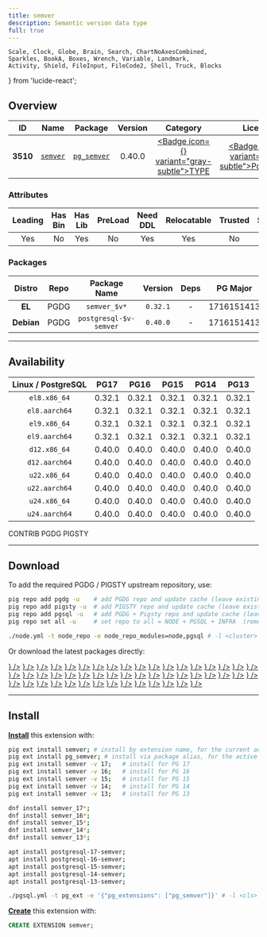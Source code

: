 ```yaml
---
title: semver
description: Semantic version data type
full: true
---
```


    Scale, Clock, Globe, Brain, Search, ChartNoAxesCombined,
    Sparkles, BookA, Boxes, Wrench, Variable, Landmark,
    Activity, Shield, FileInput, FileCode2, Shell, Truck, Blocks
} from 'lucide-react';

## Overview

| <TooltipIconButton tooltip="Extension unique identifier" side="top">ID</TooltipIconButton> | <TooltipIconButton tooltip="Extension name" side="top">Name</TooltipIconButton> | <TooltipIconButton tooltip="Package name for installation" side="top">Package</TooltipIconButton> | <TooltipIconButton tooltip="Latest available extension version" side="top">Version</TooltipIconButton> | <TooltipIconButton tooltip="Extension category" side="top">Category</TooltipIconButton> | <TooltipIconButton tooltip="Open source license" side="top">License</TooltipIconButton> | <TooltipIconButton tooltip="Programming language" side="top">Lang</TooltipIconButton> |
|:--------:|:--------:|:----------:|:--------------:|:---------------------------------------:|:------------------------------------------------------:|:----:|
| **3510** | [`semver`](https://github.com/theory/pg-semver) | [`pg_semver`](/ext/semver) | 0.40.0 | <a href="/ext/type" className="no-underline"><Badge icon={<Boxes />} variant="gray-subtle">TYPE</Badge></a> | <a href="/ext/list/license#postgresql" className="no-underline"><Badge icon={<Scale />} variant="blue-subtle">PostgreSQL</Badge></a> | <a href="/ext/list/lang#c"><Badge icon={<FileCode2 />} variant="blue-subtle">C</Badge></a> |

### Attributes

| <TooltipIconButton tooltip="The Primary Leading extension in the Package" side="top">Leading</TooltipIconButton> | <TooltipIconButton tooltip="Contains binary utils" side="top">Has Bin</TooltipIconButton> | <TooltipIconButton tooltip="Contains .so shared library files" side="top">Has Lib</TooltipIconButton> | <TooltipIconButton tooltip="Requires preloading via shared_preload_libraries" side="top">PreLoad</TooltipIconButton> | <TooltipIconButton tooltip="Requires CREATE EXTENSION DDL command" side="top">Need DDL</TooltipIconButton> | <TooltipIconButton tooltip="Can be installed in any schema" side="top">Relocatable</TooltipIconButton> | <TooltipIconButton tooltip="Can be created by non-superuser" side="top">Trusted</TooltipIconButton> | <TooltipIconButton tooltip="Schemas used by this extension" side="top">Schemas</TooltipIconButton> |
|:-------:|:-------:|:-------:|:-------:|:--------:|:-----------:|:-------:|:-------:|
| Yes | No | Yes | No | Yes | Yes | No | - |

### Packages

| <TooltipIconButton tooltip="Linux distribution family, EL or Debian" side="top">Distro</TooltipIconButton> | <TooltipIconButton tooltip="Package repository" side="top">Repo</TooltipIconButton> | <TooltipIconButton tooltip="The RPM/DEB Package Name Pattern (replace $v with real pg major)" side="top">Package Name</TooltipIconButton> | <TooltipIconButton tooltip="Latest package version" side="top">Version</TooltipIconButton> | <TooltipIconButton tooltip="RPM/DEB Package dependencies" side="top">Deps</TooltipIconButton> | <TooltipIconButton tooltip="Available in these PostgreSQL Major Versions" side="top">PG Major</TooltipIconButton> |
|:----------:|:--------:|:------------------------:|:-----------:|:------------:|:------------------:|
|   **EL**   | <Badge variant="blue-subtle"><span className="font-bold">PGDG</span></Badge> | `semver_$v*` | `0.32.1` | - | <Badge variant="green-subtle">17</Badge><Badge variant="green-subtle">16</Badge><Badge variant="green-subtle">15</Badge><Badge variant="green-subtle">14</Badge><Badge variant="green-subtle">13</Badge> |
| **Debian** | <Badge variant="blue-subtle"><span className="font-bold">PGDG</span></Badge> | `postgresql-$v-semver` | `0.40.0` | - | <Badge variant="green-subtle">17</Badge><Badge variant="green-subtle">16</Badge><Badge variant="green-subtle">15</Badge><Badge variant="green-subtle">14</Badge><Badge variant="green-subtle">13</Badge> |



------

## Availability

| <TooltipIconButton tooltip="Linux Distro Arch / PostgreSQL Major Version" side="top">Linux / PostgreSQL </TooltipIconButton> | **PG17** | **PG16** | **PG15** | **PG14** | **PG13** |
|:-----:|:-----:|:-----:|:-----:|:-----:|:-----:|
| `el8.x86_64` | <Badge variant="blue-subtle">0.32.1</Badge> | <Badge variant="blue-subtle">0.32.1</Badge> | <Badge variant="blue-subtle">0.32.1</Badge> | <Badge variant="blue-subtle">0.32.1</Badge> | <Badge variant="blue-subtle">0.32.1</Badge> |
| `el8.aarch64` | <Badge variant="blue-subtle">0.32.1</Badge> | <Badge variant="blue-subtle">0.32.1</Badge> | <Badge variant="blue-subtle">0.32.1</Badge> | <Badge variant="blue-subtle">0.32.1</Badge> | <Badge variant="blue-subtle">0.32.1</Badge> |
| `el9.x86_64` | <Badge variant="blue-subtle">0.32.1</Badge> | <Badge variant="blue-subtle">0.32.1</Badge> | <Badge variant="blue-subtle">0.32.1</Badge> | <Badge variant="blue-subtle">0.32.1</Badge> | <Badge variant="blue-subtle">0.32.1</Badge> |
| `el9.aarch64` | <Badge variant="blue-subtle">0.32.1</Badge> | <Badge variant="blue-subtle">0.32.1</Badge> | <Badge variant="blue-subtle">0.32.1</Badge> | <Badge variant="blue-subtle">0.32.1</Badge> | <Badge variant="blue-subtle">0.32.1</Badge> |
| `d12.x86_64` | <Badge variant="blue-subtle">0.40.0</Badge> | <Badge variant="blue-subtle">0.40.0</Badge> | <Badge variant="blue-subtle">0.40.0</Badge> | <Badge variant="blue-subtle">0.40.0</Badge> | <Badge variant="blue-subtle">0.40.0</Badge> |
| `d12.aarch64` | <Badge variant="blue-subtle">0.40.0</Badge> | <Badge variant="blue-subtle">0.40.0</Badge> | <Badge variant="blue-subtle">0.40.0</Badge> | <Badge variant="blue-subtle">0.40.0</Badge> | <Badge variant="blue-subtle">0.40.0</Badge> |
| `u22.x86_64` | <Badge variant="blue-subtle">0.40.0</Badge> | <Badge variant="blue-subtle">0.40.0</Badge> | <Badge variant="blue-subtle">0.40.0</Badge> | <Badge variant="blue-subtle">0.40.0</Badge> | <Badge variant="blue-subtle">0.40.0</Badge> |
| `u22.aarch64` | <Badge variant="blue-subtle">0.40.0</Badge> | <Badge variant="blue-subtle">0.40.0</Badge> | <Badge variant="blue-subtle">0.40.0</Badge> | <Badge variant="blue-subtle">0.40.0</Badge> | <Badge variant="blue-subtle">0.40.0</Badge> |
| `u24.x86_64` | <Badge variant="blue-subtle">0.40.0</Badge> | <Badge variant="blue-subtle">0.40.0</Badge> | <Badge variant="blue-subtle">0.40.0</Badge> | <Badge variant="blue-subtle">0.40.0</Badge> | <Badge variant="blue-subtle">0.40.0</Badge> |
| `u24.aarch64` | <Badge variant="blue-subtle">0.40.0</Badge> | <Badge variant="blue-subtle">0.40.0</Badge> | <Badge variant="blue-subtle">0.40.0</Badge> | <Badge variant="blue-subtle">0.40.0</Badge> | <Badge variant="blue-subtle">0.40.0</Badge> |

<Badge variant="green-subtle"><span className="font-black">CONTRIB</span></Badge> <Badge variant="blue-subtle"><span className="font-black">PGDG</span></Badge> <Badge variant="amber-subtle"><span className="font-black">PIGSTY</span></Badge>

------

## Download

To add the required PGDG / PIGSTY upstream repository, use:

```bash tab="pig"
pig repo add pgdg -u    # add PGDG repo and update cache (leave existing repos)
pig repo add pigsty -u  # add PIGSTY repo and update cache (leave existing repos)
pig repo add pgsql -u   # add PGDG + Pigsty repo and update cache (leave existing repos)
pig repo set all -u     # set repo to all = NODE + PGSQL + INFRA  (remove existing repos)
```
```bash tab="pigsty"
./node.yml -t node_repo -e node_repo_modules=node,pgsql # -l <cluster>
```

Or download the latest packages directly:

<Files>
    <Folder name="el8.x86_64">
        <a href="https://download.postgresql.org/pub/repos/yum/17/redhat/rhel-8-x86_64/semver_17-0.32.1-1PGDG.rhel8.x86_64.rpm"><File name="semver_17-0.32.1-1PGDG.rhel8.x86_64.rpm" icon={<Package className="text-emerald-500" />} /></a>
        <a href="https://download.postgresql.org/pub/repos/yum/16/redhat/rhel-8-x86_64/semver_16-0.32.1-1PGDG.rhel8.x86_64.rpm"><File name="semver_16-0.32.1-1PGDG.rhel8.x86_64.rpm" icon={<Package className="text-emerald-500" />} /></a>
        <a href="https://download.postgresql.org/pub/repos/yum/15/redhat/rhel-8-x86_64/semver_15-0.32.1-1PGDG.rhel8.x86_64.rpm"><File name="semver_15-0.32.1-1PGDG.rhel8.x86_64.rpm" icon={<Package className="text-emerald-500" />} /></a>
        <a href="https://download.postgresql.org/pub/repos/yum/14/redhat/rhel-8-x86_64/semver_14-0.32.1-1PGDG.rhel8.x86_64.rpm"><File name="semver_14-0.32.1-1PGDG.rhel8.x86_64.rpm" icon={<Package className="text-emerald-500" />} /></a>
        <a href="https://download.postgresql.org/pub/repos/yum/13/redhat/rhel-8-x86_64/semver_13-0.32.1-1PGDG.rhel8.x86_64.rpm"><File name="semver_13-0.32.1-1PGDG.rhel8.x86_64.rpm" icon={<Package className="text-emerald-500" />} /></a>
    </Folder>
    <Folder name="el8.aarch64">
        <a href="https://download.postgresql.org/pub/repos/yum/17/redhat/rhel-8-aarch64/semver_17-0.32.1-1PGDG.rhel8.aarch64.rpm"><File name="semver_17-0.32.1-1PGDG.rhel8.aarch64.rpm" icon={<Package className="text-orange-500" />} /></a>
        <a href="https://download.postgresql.org/pub/repos/yum/16/redhat/rhel-8-aarch64/semver_16-0.32.1-1PGDG.rhel8.aarch64.rpm"><File name="semver_16-0.32.1-1PGDG.rhel8.aarch64.rpm" icon={<Package className="text-orange-500" />} /></a>
        <a href="https://download.postgresql.org/pub/repos/yum/15/redhat/rhel-8-aarch64/semver_15-0.32.1-1PGDG.rhel8.aarch64.rpm"><File name="semver_15-0.32.1-1PGDG.rhel8.aarch64.rpm" icon={<Package className="text-orange-500" />} /></a>
        <a href="https://download.postgresql.org/pub/repos/yum/14/redhat/rhel-8-aarch64/semver_14-0.32.1-1PGDG.rhel8.aarch64.rpm"><File name="semver_14-0.32.1-1PGDG.rhel8.aarch64.rpm" icon={<Package className="text-orange-500" />} /></a>
        <a href="https://download.postgresql.org/pub/repos/yum/13/redhat/rhel-8-aarch64/semver_13-0.32.1-1PGDG.rhel8.aarch64.rpm"><File name="semver_13-0.32.1-1PGDG.rhel8.aarch64.rpm" icon={<Package className="text-orange-500" />} /></a>
    </Folder>
    <Folder name="el9.x86_64">
        <a href="https://download.postgresql.org/pub/repos/yum/17/redhat/rhel-9-x86_64/semver_17-0.32.1-1PGDG.rhel9.x86_64.rpm"><File name="semver_17-0.32.1-1PGDG.rhel9.x86_64.rpm" icon={<Package className="text-emerald-500" />} /></a>
        <a href="https://download.postgresql.org/pub/repos/yum/16/redhat/rhel-9-x86_64/semver_16-0.32.1-1PGDG.rhel9.x86_64.rpm"><File name="semver_16-0.32.1-1PGDG.rhel9.x86_64.rpm" icon={<Package className="text-emerald-500" />} /></a>
        <a href="https://download.postgresql.org/pub/repos/yum/15/redhat/rhel-9-x86_64/semver_15-0.32.1-1PGDG.rhel9.x86_64.rpm"><File name="semver_15-0.32.1-1PGDG.rhel9.x86_64.rpm" icon={<Package className="text-emerald-500" />} /></a>
        <a href="https://download.postgresql.org/pub/repos/yum/14/redhat/rhel-9-x86_64/semver_14-0.32.1-1PGDG.rhel9.x86_64.rpm"><File name="semver_14-0.32.1-1PGDG.rhel9.x86_64.rpm" icon={<Package className="text-emerald-500" />} /></a>
        <a href="https://download.postgresql.org/pub/repos/yum/13/redhat/rhel-9-x86_64/semver_13-0.32.1-1PGDG.rhel9.x86_64.rpm"><File name="semver_13-0.32.1-1PGDG.rhel9.x86_64.rpm" icon={<Package className="text-emerald-500" />} /></a>
    </Folder>
    <Folder name="el9.aarch64">
        <a href="https://download.postgresql.org/pub/repos/yum/17/redhat/rhel-9-aarch64/semver_17-0.32.1-1PGDG.rhel9.aarch64.rpm"><File name="semver_17-0.32.1-1PGDG.rhel9.aarch64.rpm" icon={<Package className="text-orange-500" />} /></a>
        <a href="https://download.postgresql.org/pub/repos/yum/16/redhat/rhel-9-aarch64/semver_16-0.32.1-1PGDG.rhel9.aarch64.rpm"><File name="semver_16-0.32.1-1PGDG.rhel9.aarch64.rpm" icon={<Package className="text-orange-500" />} /></a>
        <a href="https://download.postgresql.org/pub/repos/yum/15/redhat/rhel-9-aarch64/semver_15-0.32.1-1PGDG.rhel9.aarch64.rpm"><File name="semver_15-0.32.1-1PGDG.rhel9.aarch64.rpm" icon={<Package className="text-orange-500" />} /></a>
        <a href="https://download.postgresql.org/pub/repos/yum/14/redhat/rhel-9-aarch64/semver_14-0.32.1-1PGDG.rhel9.aarch64.rpm"><File name="semver_14-0.32.1-1PGDG.rhel9.aarch64.rpm" icon={<Package className="text-orange-500" />} /></a>
        <a href="https://download.postgresql.org/pub/repos/yum/13/redhat/rhel-9-aarch64/semver_13-0.32.1-1PGDG.rhel9.aarch64.rpm"><File name="semver_13-0.32.1-1PGDG.rhel9.aarch64.rpm" icon={<Package className="text-orange-500" />} /></a>
    </Folder>
    <Folder name="d12.x86_64">
        <a href="https://apt.postgresql.org/pub/repos/apt/pool/main/p/postgresql-semver/postgresql-17-semver_0.40.0-2.pgdg120+1_arm64.deb"><File name="postgresql-17-semver_0.40.0-2.pgdg120+1_arm64.deb" icon={<Box className="text-emerald-500" />} /></a>
        <a href="https://apt.postgresql.org/pub/repos/apt/pool/main/p/postgresql-semver/postgresql-16-semver_0.40.0-2.pgdg120+1_arm64.deb"><File name="postgresql-16-semver_0.40.0-2.pgdg120+1_arm64.deb" icon={<Box className="text-emerald-500" />} /></a>
        <a href="https://apt.postgresql.org/pub/repos/apt/pool/main/p/postgresql-semver/postgresql-15-semver_0.40.0-2.pgdg120+1_arm64.deb"><File name="postgresql-15-semver_0.40.0-2.pgdg120+1_arm64.deb" icon={<Box className="text-emerald-500" />} /></a>
        <a href="https://apt.postgresql.org/pub/repos/apt/pool/main/p/postgresql-semver/postgresql-14-semver_0.40.0-2.pgdg120+1_arm64.deb"><File name="postgresql-14-semver_0.40.0-2.pgdg120+1_arm64.deb" icon={<Box className="text-emerald-500" />} /></a>
        <a href="https://apt.postgresql.org/pub/repos/apt/pool/main/p/postgresql-semver/postgresql-13-semver_0.40.0-2.pgdg120+1_arm64.deb"><File name="postgresql-13-semver_0.40.0-2.pgdg120+1_arm64.deb" icon={<Box className="text-emerald-500" />} /></a>
    </Folder>
    <Folder name="d12.aarch64">
        <a href="https://apt.postgresql.org/pub/repos/apt/pool/main/p/postgresql-semver/postgresql-17-semver_0.40.0-2.pgdg120+1_amd64.deb"><File name="postgresql-17-semver_0.40.0-2.pgdg120+1_amd64.deb" icon={<Box className="text-orange-500" />} /></a>
        <a href="https://apt.postgresql.org/pub/repos/apt/pool/main/p/postgresql-semver/postgresql-16-semver_0.40.0-2.pgdg120+1_amd64.deb"><File name="postgresql-16-semver_0.40.0-2.pgdg120+1_amd64.deb" icon={<Box className="text-orange-500" />} /></a>
        <a href="https://apt.postgresql.org/pub/repos/apt/pool/main/p/postgresql-semver/postgresql-15-semver_0.40.0-2.pgdg120+1_amd64.deb"><File name="postgresql-15-semver_0.40.0-2.pgdg120+1_amd64.deb" icon={<Box className="text-orange-500" />} /></a>
        <a href="https://apt.postgresql.org/pub/repos/apt/pool/main/p/postgresql-semver/postgresql-14-semver_0.40.0-2.pgdg120+1_amd64.deb"><File name="postgresql-14-semver_0.40.0-2.pgdg120+1_amd64.deb" icon={<Box className="text-orange-500" />} /></a>
        <a href="https://apt.postgresql.org/pub/repos/apt/pool/main/p/postgresql-semver/postgresql-13-semver_0.40.0-2.pgdg120+1_amd64.deb"><File name="postgresql-13-semver_0.40.0-2.pgdg120+1_amd64.deb" icon={<Box className="text-orange-500" />} /></a>
    </Folder>
    <Folder name="u22.x86_64">
        <a href="https://apt.postgresql.org/pub/repos/apt/pool/main/p/postgresql-semver/postgresql-17-semver_0.40.0-2.pgdg22.04+1_amd64.deb"><File name="postgresql-17-semver_0.40.0-2.pgdg22.04+1_amd64.deb" icon={<Box className="text-emerald-500" />} /></a>
        <a href="https://apt.postgresql.org/pub/repos/apt/pool/main/p/postgresql-semver/postgresql-16-semver_0.40.0-2.pgdg22.04+1_amd64.deb"><File name="postgresql-16-semver_0.40.0-2.pgdg22.04+1_amd64.deb" icon={<Box className="text-emerald-500" />} /></a>
        <a href="https://apt.postgresql.org/pub/repos/apt/pool/main/p/postgresql-semver/postgresql-15-semver_0.40.0-2.pgdg22.04+1_amd64.deb"><File name="postgresql-15-semver_0.40.0-2.pgdg22.04+1_amd64.deb" icon={<Box className="text-emerald-500" />} /></a>
        <a href="https://apt.postgresql.org/pub/repos/apt/pool/main/p/postgresql-semver/postgresql-14-semver_0.40.0-2.pgdg22.04+1_amd64.deb"><File name="postgresql-14-semver_0.40.0-2.pgdg22.04+1_amd64.deb" icon={<Box className="text-emerald-500" />} /></a>
        <a href="https://apt.postgresql.org/pub/repos/apt/pool/main/p/postgresql-semver/postgresql-13-semver_0.40.0-2.pgdg22.04+1_amd64.deb"><File name="postgresql-13-semver_0.40.0-2.pgdg22.04+1_amd64.deb" icon={<Box className="text-emerald-500" />} /></a>
    </Folder>
    <Folder name="u22.aarch64">
        <a href="https://apt.postgresql.org/pub/repos/apt/pool/main/p/postgresql-semver/postgresql-17-semver_0.40.0-2.pgdg22.04+1_arm64.deb"><File name="postgresql-17-semver_0.40.0-2.pgdg22.04+1_arm64.deb" icon={<Box className="text-orange-500" />} /></a>
        <a href="https://apt.postgresql.org/pub/repos/apt/pool/main/p/postgresql-semver/postgresql-16-semver_0.40.0-2.pgdg22.04+1_arm64.deb"><File name="postgresql-16-semver_0.40.0-2.pgdg22.04+1_arm64.deb" icon={<Box className="text-orange-500" />} /></a>
        <a href="https://apt.postgresql.org/pub/repos/apt/pool/main/p/postgresql-semver/postgresql-15-semver_0.40.0-2.pgdg22.04+1_arm64.deb"><File name="postgresql-15-semver_0.40.0-2.pgdg22.04+1_arm64.deb" icon={<Box className="text-orange-500" />} /></a>
        <a href="https://apt.postgresql.org/pub/repos/apt/pool/main/p/postgresql-semver/postgresql-14-semver_0.40.0-2.pgdg22.04+1_arm64.deb"><File name="postgresql-14-semver_0.40.0-2.pgdg22.04+1_arm64.deb" icon={<Box className="text-orange-500" />} /></a>
        <a href="https://apt.postgresql.org/pub/repos/apt/pool/main/p/postgresql-semver/postgresql-13-semver_0.40.0-2.pgdg22.04+1_arm64.deb"><File name="postgresql-13-semver_0.40.0-2.pgdg22.04+1_arm64.deb" icon={<Box className="text-orange-500" />} /></a>
    </Folder>
    <Folder name="u24.x86_64">
        <a href="https://apt.postgresql.org/pub/repos/apt/pool/main/p/postgresql-semver/postgresql-17-semver_0.40.0-2.pgdg24.04+1_amd64.deb"><File name="postgresql-17-semver_0.40.0-2.pgdg24.04+1_amd64.deb" icon={<Box className="text-emerald-500" />} /></a>
        <a href="https://apt.postgresql.org/pub/repos/apt/pool/main/p/postgresql-semver/postgresql-16-semver_0.40.0-2.pgdg24.04+1_amd64.deb"><File name="postgresql-16-semver_0.40.0-2.pgdg24.04+1_amd64.deb" icon={<Box className="text-emerald-500" />} /></a>
        <a href="https://apt.postgresql.org/pub/repos/apt/pool/main/p/postgresql-semver/postgresql-15-semver_0.40.0-2.pgdg24.04+1_amd64.deb"><File name="postgresql-15-semver_0.40.0-2.pgdg24.04+1_amd64.deb" icon={<Box className="text-emerald-500" />} /></a>
        <a href="https://apt.postgresql.org/pub/repos/apt/pool/main/p/postgresql-semver/postgresql-14-semver_0.40.0-2.pgdg24.04+1_amd64.deb"><File name="postgresql-14-semver_0.40.0-2.pgdg24.04+1_amd64.deb" icon={<Box className="text-emerald-500" />} /></a>
        <a href="https://apt.postgresql.org/pub/repos/apt/pool/main/p/postgresql-semver/postgresql-13-semver_0.40.0-2.pgdg24.04+1_amd64.deb"><File name="postgresql-13-semver_0.40.0-2.pgdg24.04+1_amd64.deb" icon={<Box className="text-emerald-500" />} /></a>
    </Folder>
    <Folder name="u24.aarch64">
        <a href="https://apt.postgresql.org/pub/repos/apt/pool/main/p/postgresql-semver/postgresql-17-semver_0.40.0-2.pgdg24.04+1_arm64.deb"><File name="postgresql-17-semver_0.40.0-2.pgdg24.04+1_arm64.deb" icon={<Box className="text-orange-500" />} /></a>
        <a href="https://apt.postgresql.org/pub/repos/apt/pool/main/p/postgresql-semver/postgresql-16-semver_0.40.0-2.pgdg24.04+1_arm64.deb"><File name="postgresql-16-semver_0.40.0-2.pgdg24.04+1_arm64.deb" icon={<Box className="text-orange-500" />} /></a>
        <a href="https://apt.postgresql.org/pub/repos/apt/pool/main/p/postgresql-semver/postgresql-15-semver_0.40.0-2.pgdg24.04+1_arm64.deb"><File name="postgresql-15-semver_0.40.0-2.pgdg24.04+1_arm64.deb" icon={<Box className="text-orange-500" />} /></a>
        <a href="https://apt.postgresql.org/pub/repos/apt/pool/main/p/postgresql-semver/postgresql-14-semver_0.40.0-2.pgdg24.04+1_arm64.deb"><File name="postgresql-14-semver_0.40.0-2.pgdg24.04+1_arm64.deb" icon={<Box className="text-orange-500" />} /></a>
        <a href="https://apt.postgresql.org/pub/repos/apt/pool/main/p/postgresql-semver/postgresql-13-semver_0.40.0-2.pgdg24.04+1_arm64.deb"><File name="postgresql-13-semver_0.40.0-2.pgdg24.04+1_arm64.deb" icon={<Box className="text-orange-500" />} /></a>
    </Folder>
</Files>

------

## Install

[**Install**](/docs/pgsql/ext/install) this extension with:

```bash tab="pig"
pig ext install semver; # install by extension name, for the current active PG version
pig ext install pg_semver; # install via package alias, for the active PG version
pig ext install semver -v 17;   # install for PG 17
pig ext install semver -v 16;   # install for PG 16
pig ext install semver -v 15;   # install for PG 15
pig ext install semver -v 14;   # install for PG 14
pig ext install semver -v 13;   # install for PG 13
```
```bash tab="yum" 
dnf install semver_17*;
dnf install semver_16*;
dnf install semver_15*;
dnf install semver_14*;
dnf install semver_13*;
```
```bash tab="apt" 
apt install postgresql-17-semver;
apt install postgresql-16-semver;
apt install postgresql-15-semver;
apt install postgresql-14-semver;
apt install postgresql-13-semver;
```
```bash tab="ansible"
./pgsql.yml -t pg_ext -e '{"pg_extensions": ["pg_semver"]}' # -l <cls>
```

[**Create**](/docs/pgsql/ext/create) this extension with:

```sql
CREATE EXTENSION semver;
```


